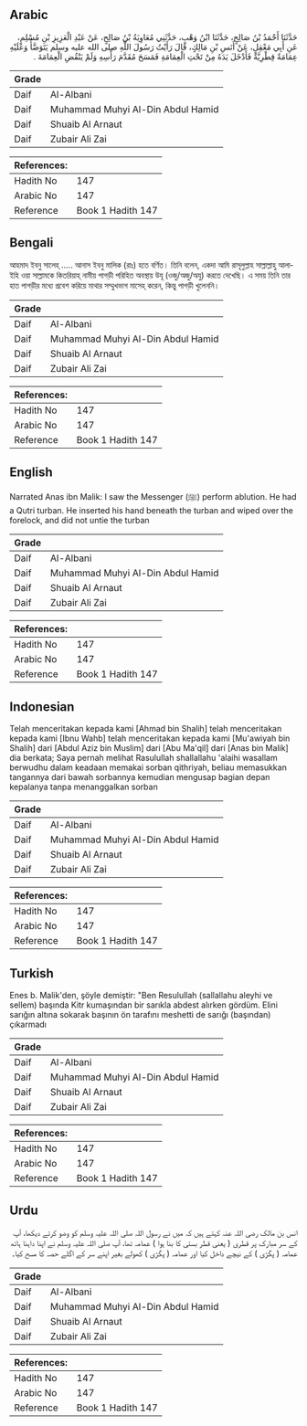 ## Arabic


<div dir="rtl" lang="ar" style={{fontSize:'larger',backgroundColor:'#f8f9fa',padding:20}}>
حَدَّثَنَا أَحْمَدُ بْنُ صَالِحٍ، حَدَّثَنَا ابْنُ وَهْبٍ، حَدَّثَنِي مُعَاوِيَةُ بْنُ صَالِحٍ، عَنْ عَبْدِ الْعَزِيزِ بْنِ مُسْلِمٍ، عَنِ أَبِي مَعْقِلٍ، عَنْ أَنَسِ بْنِ مَالِكٍ، قَالَ رَأَيْتُ رَسُولَ اللَّهِ صلى الله عليه وسلم يَتَوَضَّأُ وَعَلَيْهِ عِمَامَةٌ قِطْرِيَّةٌ فَأَدْخَلَ يَدَهُ مِنْ تَحْتِ الْعِمَامَةِ فَمَسَحَ مُقَدَّمَ رَأْسِهِ وَلَمْ يَنْقُضِ الْعِمَامَةَ ‏.‏
</div>
<div style={{backgroundColor:'#f8f9fa',padding:20, marginBottom: 10}}><table> <thead> <tr> <th>Grade</th> <th></th> </tr> </thead> <tbody> <tr><td>Daif</td><td>Al-Albani</td></tr><tr><td>Daif</td><td>Muhammad Muhyi Al-Din Abdul Hamid</td></tr><tr><td>Daif</td><td>Shuaib Al Arnaut</td></tr><tr><td>Daif</td><td>Zubair Ali Zai</td></tr></tbody></table><table> <thead> <tr> <th>References:</th> <th></th> </tr> </thead> <tbody><tr><td>Hadith No</td><td>147</td></tr><tr><td>Arabic No</td><td>147</td></tr><tr><td>Reference</td><td>Book 1 Hadith 147</td></tr></tbody></table></div>

## Bengali


<div dir="ltr" lang="bn" style={{fontSize:'larger',backgroundColor:'#f8f9fa',padding:20}}>
আহমাদ ইবনু সালেহ্ ..... আনাস ইবনু মালিক (রাঃ) হতে বর্ণিত। তিনি বলেন, একদা আমি রাসূলুল্লাহ সাল্লাল্লাহু আলাইহি ওয়া সাল্লামকে কিতরিয়াহ্ নামীয় পাগড়ী পরিহিত অবস্থায় উযূ (ওজু/অজু/অযু) করতে দেখেছি। এ সময় তিনি তার হাত পাগড়ীর মধ্যে প্রবেশ করিয়ে মাথার সম্মুখভাগ মাসেহ্ করেন, কিন্তু পাগড়ী খুলেননি।
</div>
<div style={{backgroundColor:'#f8f9fa',padding:20, marginBottom: 10}}><table> <thead> <tr> <th>Grade</th> <th></th> </tr> </thead> <tbody> <tr><td>Daif</td><td>Al-Albani</td></tr><tr><td>Daif</td><td>Muhammad Muhyi Al-Din Abdul Hamid</td></tr><tr><td>Daif</td><td>Shuaib Al Arnaut</td></tr><tr><td>Daif</td><td>Zubair Ali Zai</td></tr></tbody></table><table> <thead> <tr> <th>References:</th> <th></th> </tr> </thead> <tbody><tr><td>Hadith No</td><td>147</td></tr><tr><td>Arabic No</td><td>147</td></tr><tr><td>Reference</td><td>Book 1 Hadith 147</td></tr></tbody></table></div>

## English


<div dir="ltr" lang="en" style={{fontSize:'larger',backgroundColor:'#f8f9fa',padding:20}}>
Narrated Anas ibn Malik: I saw the Messenger (ﷺ) perform ablution. He had a Qutri turban. He inserted his hand beneath the turban and wiped over the forelock, and did not untie the turban
</div>
<div style={{backgroundColor:'#f8f9fa',padding:20, marginBottom: 10}}><table> <thead> <tr> <th>Grade</th> <th></th> </tr> </thead> <tbody> <tr><td>Daif</td><td>Al-Albani</td></tr><tr><td>Daif</td><td>Muhammad Muhyi Al-Din Abdul Hamid</td></tr><tr><td>Daif</td><td>Shuaib Al Arnaut</td></tr><tr><td>Daif</td><td>Zubair Ali Zai</td></tr></tbody></table><table> <thead> <tr> <th>References:</th> <th></th> </tr> </thead> <tbody><tr><td>Hadith No</td><td>147</td></tr><tr><td>Arabic No</td><td>147</td></tr><tr><td>Reference</td><td>Book 1 Hadith 147</td></tr></tbody></table></div>

## Indonesian


<div dir="ltr" lang="id" style={{fontSize:'larger',backgroundColor:'#f8f9fa',padding:20}}>
Telah menceritakan kepada kami [Ahmad bin Shalih] telah menceritakan kepada kami [Ibnu Wahb] telah menceritakan kepada kami [Mu'awiyah bin Shalih] dari [Abdul Aziz bin Muslim] dari [Abu Ma'qil] dari [Anas bin Malik] dia berkata; Saya pernah melihat Rasulullah shallallahu 'alaihi wasallam berwudhu dalam keadaan memakai sorban qithriyah, beliau memasukkan tangannya dari bawah sorbannya kemudian mengusap bagian depan kepalanya tanpa menanggalkan sorban
</div>
<div style={{backgroundColor:'#f8f9fa',padding:20, marginBottom: 10}}><table> <thead> <tr> <th>Grade</th> <th></th> </tr> </thead> <tbody> <tr><td>Daif</td><td>Al-Albani</td></tr><tr><td>Daif</td><td>Muhammad Muhyi Al-Din Abdul Hamid</td></tr><tr><td>Daif</td><td>Shuaib Al Arnaut</td></tr><tr><td>Daif</td><td>Zubair Ali Zai</td></tr></tbody></table><table> <thead> <tr> <th>References:</th> <th></th> </tr> </thead> <tbody><tr><td>Hadith No</td><td>147</td></tr><tr><td>Arabic No</td><td>147</td></tr><tr><td>Reference</td><td>Book 1 Hadith 147</td></tr></tbody></table></div>

## Turkish


<div dir="ltr" lang="tr" style={{fontSize:'larger',backgroundColor:'#f8f9fa',padding:20}}>
Enes b. Malik'den, şöyle demiştir: "Ben Resulullah (sallallahu aleyhi ve sellem) başında Kitr kumaşından bir sarıkla abdest alırken gördüm. Elini sarığın altına sokarak başının ön tarafını meshetti de sarığı (başından) çıkarmadı
</div>
<div style={{backgroundColor:'#f8f9fa',padding:20, marginBottom: 10}}><table> <thead> <tr> <th>Grade</th> <th></th> </tr> </thead> <tbody> <tr><td>Daif</td><td>Al-Albani</td></tr><tr><td>Daif</td><td>Muhammad Muhyi Al-Din Abdul Hamid</td></tr><tr><td>Daif</td><td>Shuaib Al Arnaut</td></tr><tr><td>Daif</td><td>Zubair Ali Zai</td></tr></tbody></table><table> <thead> <tr> <th>References:</th> <th></th> </tr> </thead> <tbody><tr><td>Hadith No</td><td>147</td></tr><tr><td>Arabic No</td><td>147</td></tr><tr><td>Reference</td><td>Book 1 Hadith 147</td></tr></tbody></table></div>

## Urdu


<div dir="rtl" lang="ur" style={{fontSize:'larger',backgroundColor:'#f8f9fa',padding:20}}>
انس بن مالک رضی اللہ عنہ کہتے ہیں کہ میں نے رسول اللہ صلی اللہ علیہ وسلم کو وضو کرتے دیکھا، آپ کے سر مبارک پر قطری ( یعنی قطر بستی کا بنا ہوا ) عمامہ تھا، آپ صلی اللہ علیہ وسلم نے اپنا داہنا ہاتھ عمامہ ( پگڑی ) کے نیچے داخل کیا اور عمامہ ( پگڑی ) کھولے بغیر اپنے سر کے اگلے حصہ کا مسح کیا۔
</div>
<div style={{backgroundColor:'#f8f9fa',padding:20, marginBottom: 10}}><table> <thead> <tr> <th>Grade</th> <th></th> </tr> </thead> <tbody> <tr><td>Daif</td><td>Al-Albani</td></tr><tr><td>Daif</td><td>Muhammad Muhyi Al-Din Abdul Hamid</td></tr><tr><td>Daif</td><td>Shuaib Al Arnaut</td></tr><tr><td>Daif</td><td>Zubair Ali Zai</td></tr></tbody></table><table> <thead> <tr> <th>References:</th> <th></th> </tr> </thead> <tbody><tr><td>Hadith No</td><td>147</td></tr><tr><td>Arabic No</td><td>147</td></tr><tr><td>Reference</td><td>Book 1 Hadith 147</td></tr></tbody></table></div>